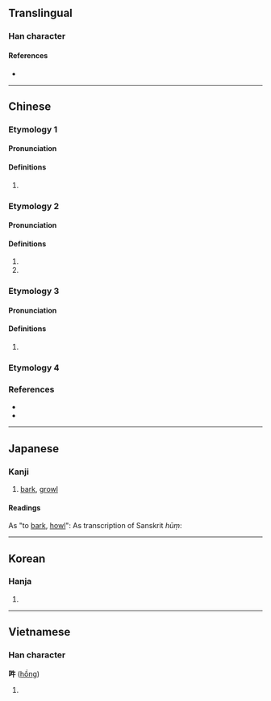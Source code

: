{{character info/new}}
==Translingual==

===Han character===
{{Han char|rn=30|rad=口|as=04|sn=7|four=65000|canj=RHQ|ids=⿰口牛}}
====References====
* {{Han ref|kx=0180.020|dkj=03378|dj=0398.010|hdz=10589.060|uh=543D|ud=21565|bh=CAA1|bd=51873}}

----

==Chinese==

===Etymology 1===
{{zh-forms}}

====Pronunciation====
{{zh-pron
|m=óu
|c=hau1,hau2
|mc=y
|oc=y
|cat=
}}

====Definitions====
{{zh-hanzi}}

# {{zh-only|吽牙}}

===Etymology 2===
{{zh-forms}}

====Pronunciation====
{{zh-pron
|m=hōng
|c=hung1
|mc=
|oc=
|cat=n
}}

====Definitions====
{{zh-hanzi}}

# {{zh-only|唵嘛呢叭咪吽}}
# {{zh-only|阿吽}}

===Etymology 3===
{{zh-forms}}

====Pronunciation====
{{zh-pron
|c=ngau6
|cat=
}}

====Definitions====
{{zh-hanzi}}

# {{zh-only|吽哣|[[listless]]}}

===Etymology 4===
{{zh-see|吼|v}}

===References===
* {{R:twedu|C01034}}
* {{R:yue:Hanzi}}

----

==Japanese==

===Kanji===
{{ja-kanji|grade=|rs=口04}}

# [[bark]], [[growl]]

====Readings====
As "to [[bark]], [[howl]]":
{{ja-readings
|goon=く, ぐ
|kanon=こう, ごう
|kun=ほ-える
}}
As transcription of Sanskrit ''hūṃ'':
{{ja-readings
|goon=おん<おん<おむ
|kanon=いん<いん<いむ
|kanyoon=うん
}}
----

==Korean==

===Hanja===
{{ko-hanja|hangeul=[[후]], [[음]], [[우]]|rv=hu, eum, u|mr=hu, ŭm, u}}

# {{defn|lang=ko|sort=口04}}

----

==Vietnamese==

===Han character===
'''吽''' ([[hồng]])<!--vi:Wiktionary also gives ẩu, hống, ngâu, and oanh; are these all valid readings?-->

# {{defn|lang=vi|sort=口04}}